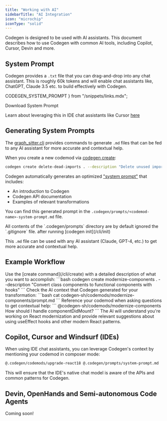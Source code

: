 ```yaml
---
title: "Working with AI"
sidebarTitle: "AI Integration"
icon: "microchip"
iconType: "solid"
---
```


Codegen is designed to be used with AI assistants. This document describes how to use Codegen with common AI tools, including Copilot, Cursor, Devin and more.

## System Prompt

Codegen provides a `.txt` file that you can drag-and-drop into any chat assistant. This is roughly 60k tokens and will enable chat assistants like, ChatGPT, Claude 3.5 etc. to build effectively with Codegen.

  CODEGEN_SYSTEM_PROMPT
} from "/snippets/links.mdx";

<Card title="Download System Prompt" href={CODEGEN_SYSTEM_PROMPT} icon="download">
  Download System Prompt
</Card>

<Tip>Learn about leveraging this in IDE chat assistants like Cursor [here](/introduction/ide-usage#iterating-with-chat-assistants)</Tip>

## Generating System Prompts

The [graph_sitter.cli](/cli/about) provides commands to generate `.md` files that can be fed to any AI assistant for more accurate and contextual help.

When you create a new codemod via [codegen create](/cli/create):

```bash
codegen create delete-dead-imports . --description "Delete unused imports"
```

Codegen automatically generates an optimized ["system prompt"](https://news.ycombinator.com/item?id=37880023) that includes:

- An introduction to Codegen
- Codegen API documentation
- Examples of relevant transformations

You can find this generated prompt in the `.codegen/prompts/<codemod-name>-system-prompt.md` file.

<Note>
  All contents of the `.codegen/prompts` directory are by default ignored the
  `.gitignore` file. after running [codegen init](/cli/init)
</Note>

This `.md` file can be used with any AI assistant (Claude, GPT-4, etc.) to get more accurate and contextual help.

## Example Workflow

<Steps>
  <Step title="Create a codemod with description">
    Use the [create command](/cli/create) with a detailed description of what you want to accomplish:
    ```bash
    codegen create modernize-components . --description "Convert class components to functional components with hooks"
    ```
  </Step>
  <Step title="Review the generated system prompt">
    Check the AI context that Codegen generated for your transformation: ```bash
    cat codegen-sh/codemods/modernize-components/prompt.md ```
  </Step>

<Step title="Iterate in Copilot, Cursor or Windsurf">
  Reference your codemod when asking questions to get contextual help: ```
  @codegen-sh/codemods/modernize-components How should I handle
  componentDidMount? ```
</Step>

  <Step title="Get contextual help">
    The AI will understand you're working on React modernization and provide relevant suggestions about using useEffect hooks and other modern React patterns.
  </Step>
</Steps>

## Copilot, Cursor and Windsurf (IDEs)

When using IDE chat assistants, you can leverage Codegen's context by mentioning your codemod in composer mode:

```bash
@.codegen/codemods/upgrade-react18 @.codegen/prompts/system-prompt.md
```

This will ensure that the IDE's native chat model is aware of the APIs and common patterns for Codegen.

## Devin, OpenHands and Semi-autonomous Code Agents

<Warning>Coming soon!</Warning>
